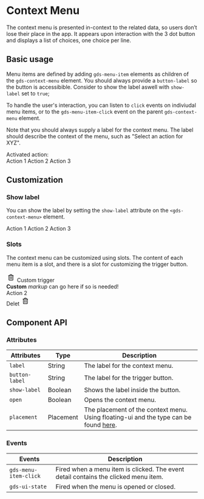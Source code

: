 
# Context Menu

The context menu is presented in-context to the related data, so users don’t lose
their place in the app. It appears upon interaction with the 3 dot button and
displays a list of choices, one choice per line.

## Basic usage

Menu items are defined by adding `gds-menu-item` elements as children of the `gds-context-menu` element. You should always provide a `button-label` so the button is accessibible. Consider to show the label aswell with `show-label` set to `true`;

To handle the user's interaction, you can listen to `click` events on indiviudal menu items, or to the `gds-menu-item-click` event on the parent `gds-context-menu` element.

Note that you should always supply a label for the context menu. The label should describe the context of the menu, such as "Select an action for XYZ".

<div style={{ height: '200px', dummy: registerTransitionalStyles() }}>
  Activated action: <span id="display-action"></span>
  <br />
  <gds-context-menu label="Select an action" button-label="Menu">
    <gds-menu-item onclick="document.getElementById('display-action').innerText = this.innerText">
      Action 1
    </gds-menu-item>
    <gds-menu-item onclick="document.getElementById('display-action').innerText = this.innerText">
      Action 2
    </gds-menu-item>
    <gds-menu-item onclick="document.getElementById('display-action').innerText = this.innerText">
      Action 3
    </gds-menu-item>
  </gds-context-menu>
</div>

## Customization

### Show label

You can show the label by setting the `show-label` attribute on the `<gds-context-menu>` element.

<div style={{ height: '200px', dummy: registerTransitionalStyles() }}>
  <gds-context-menu label="Select an action" button-label="Menu" show-label>
    <gds-menu-item>Action 1</gds-menu-item>
    <gds-menu-item>Action 2</gds-menu-item>
    <gds-menu-item>Action 3</gds-menu-item>
  </gds-context-menu>
</div>

### Slots

The context menu can be customized using slots. The content of each menu item is a slot, and there is a slot for customizing the trigger button.

<div style={{ height: '200px', dummy: registerTransitionalStyles() }}>
  <gds-context-menu>
    <div
      slot="trigger"
      style={{ display: 'flex', alignItems: 'center', gap: '.5rem' }}
    >
      <svg
        width="24"
        height="25"
        viewBox="0 0 24 25"
        fill="none"
        xmlns="http://www.w3.org/2000/svg"
      >
        <path
          d="M13.375 17.5H14.125C14.2245 17.5 14.3198 17.4605 14.3902 17.3902C14.4605 17.3198 14.5 17.2245 14.5 17.125V10.375C14.5 10.2755 14.4605 10.1802 14.3902 10.1098C14.3198 10.0395 14.2245 10 14.125 10H13.375C13.2755 10 13.1802 10.0395 13.1098 10.1098C13.0395 10.1802 13 10.2755 13 10.375V17.125C13 17.2245 13.0395 17.3198 13.1098 17.3902C13.1802 17.4605 13.2755 17.5 13.375 17.5ZM18.5 7H15.9247L14.8622 5.22813C14.7288 5.00594 14.5402 4.82209 14.3147 4.69449C14.0892 4.56688 13.8344 4.49988 13.5753 4.5H10.4247C10.1657 4.49998 9.91106 4.56704 9.68566 4.69464C9.46025 4.82224 9.27172 5.00603 9.13844 5.22813L8.07531 7H5.5C5.36739 7 5.24021 7.05268 5.14645 7.14645C5.05268 7.24022 5 7.36739 5 7.5V8C5 8.13261 5.05268 8.25979 5.14645 8.35355C5.24021 8.44732 5.36739 8.5 5.5 8.5H6V19C6 19.3978 6.15804 19.7794 6.43934 20.0607C6.72064 20.342 7.10218 20.5 7.5 20.5H16.5C16.8978 20.5 17.2794 20.342 17.5607 20.0607C17.842 19.7794 18 19.3978 18 19V8.5H18.5C18.6326 8.5 18.7598 8.44732 18.8536 8.35355C18.9473 8.25979 19 8.13261 19 8V7.5C19 7.36739 18.9473 7.24022 18.8536 7.14645C18.7598 7.05268 18.6326 7 18.5 7ZM10.37 6.09094C10.3867 6.06312 10.4104 6.04012 10.4386 6.02418C10.4669 6.00824 10.4988 5.99991 10.5312 6H13.4688C13.5011 5.99996 13.533 6.00832 13.5612 6.02426C13.5894 6.04019 13.613 6.06317 13.6297 6.09094L14.1753 7H9.82469L10.37 6.09094ZM16.5 19H7.5V8.5H16.5V19ZM9.875 17.5H10.625C10.7245 17.5 10.8198 17.4605 10.8902 17.3902C10.9605 17.3198 11 17.2245 11 17.125V10.375C11 10.2755 10.9605 10.1802 10.8902 10.1098C10.8198 10.0395 10.7245 10 10.625 10H9.875C9.77554 10 9.68016 10.0395 9.60984 10.1098C9.53951 10.1802 9.5 10.2755 9.5 10.375V17.125C9.5 17.2245 9.53951 17.3198 9.60984 17.3902C9.68016 17.4605 9.77554 17.5 9.875 17.5Z"
          fill="currentColor"
        />
      </svg>
      Custom trigger
    </div>
    <gds-menu-item>
      <div>
        <strong>Custom</strong> <em>markup</em> can go here if so is needed!
      </div>
    </gds-menu-item>
    <gds-menu-item>Action 2</gds-menu-item>
    <gds-menu-item>
      <div
        style={{
          display: 'flex',
          justifyContent: 'space-between',
          width: '100%',
          alignItems: 'center',
          color: 'var(--color)',
          '--color': 'var(--intent-danger-background)',
        }}
      >
        Delet
        <svg
          width="24"
          height="25"
          viewBox="0 0 24 25"
          fill="none"
          xmlns="http://www.w3.org/2000/svg"
        >
          <path
            d="M13.375 17.5H14.125C14.2245 17.5 14.3198 17.4605 14.3902 17.3902C14.4605 17.3198 14.5 17.2245 14.5 17.125V10.375C14.5 10.2755 14.4605 10.1802 14.3902 10.1098C14.3198 10.0395 14.2245 10 14.125 10H13.375C13.2755 10 13.1802 10.0395 13.1098 10.1098C13.0395 10.1802 13 10.2755 13 10.375V17.125C13 17.2245 13.0395 17.3198 13.1098 17.3902C13.1802 17.4605 13.2755 17.5 13.375 17.5ZM18.5 7H15.9247L14.8622 5.22813C14.7288 5.00594 14.5402 4.82209 14.3147 4.69449C14.0892 4.56688 13.8344 4.49988 13.5753 4.5H10.4247C10.1657 4.49998 9.91106 4.56704 9.68566 4.69464C9.46025 4.82224 9.27172 5.00603 9.13844 5.22813L8.07531 7H5.5C5.36739 7 5.24021 7.05268 5.14645 7.14645C5.05268 7.24022 5 7.36739 5 7.5V8C5 8.13261 5.05268 8.25979 5.14645 8.35355C5.24021 8.44732 5.36739 8.5 5.5 8.5H6V19C6 19.3978 6.15804 19.7794 6.43934 20.0607C6.72064 20.342 7.10218 20.5 7.5 20.5H16.5C16.8978 20.5 17.2794 20.342 17.5607 20.0607C17.842 19.7794 18 19.3978 18 19V8.5H18.5C18.6326 8.5 18.7598 8.44732 18.8536 8.35355C18.9473 8.25979 19 8.13261 19 8V7.5C19 7.36739 18.9473 7.24022 18.8536 7.14645C18.7598 7.05268 18.6326 7 18.5 7ZM10.37 6.09094C10.3867 6.06312 10.4104 6.04012 10.4386 6.02418C10.4669 6.00824 10.4988 5.99991 10.5312 6H13.4688C13.5011 5.99996 13.533 6.00832 13.5612 6.02426C13.5894 6.04019 13.613 6.06317 13.6297 6.09094L14.1753 7H9.82469L10.37 6.09094ZM16.5 19H7.5V8.5H16.5V19ZM9.875 17.5H10.625C10.7245 17.5 10.8198 17.4605 10.8902 17.3902C10.9605 17.3198 11 17.2245 11 17.125V10.375C11 10.2755 10.9605 10.1802 10.8902 10.1098C10.8198 10.0395 10.7245 10 10.625 10H9.875C9.77554 10 9.68016 10.0395 9.60984 10.1098C9.53951 10.1802 9.5 10.2755 9.5 10.375V17.125C9.5 17.2245 9.53951 17.3198 9.60984 17.3902C9.68016 17.4605 9.77554 17.5 9.875 17.5Z"
            fill="currentColor"
          />
        </svg>
      </div>
    </gds-menu-item>
  </gds-context-menu>
</div>

## Component API

### Attributes

| Attributes     | Type      | Description                                                                                                                                                                |
| -------------- | --------- | -------------------------------------------------------------------------------------------------------------------------------------------------------------------------- |
| `label`        | String    | The label for the context menu.                                                                                                                                            |
| `button-label` | String    | The label for the trigger button.                                                                                                                                          |
| `show-label`   | Boolean   | Shows the label inside the button.                                                                                                                                         |
| `open`         | Boolean   | Opens the context menu.                                                                                                                                                    |
| `placement`    | Placement | The placement of the context menu. Using floating-ui and the type can be found [here](https://github.com/floating-ui/floating-ui/blob/master/packages/utils/src/index.ts). |

### Events

| Events                | Description                                                                         |
| --------------------- | ----------------------------------------------------------------------------------- |
| `gds-menu-item-click` | Fired when a menu item is clicked. The event detail contains the clicked menu item. |
| `gds-ui-state`        | Fired when the menu is opened or closed.                                            |

